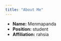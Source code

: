 ---
title: "About Me"
---

- __Name:__ Menmapanda
- __Position:__ student
- __Affiliation:__ rahsia